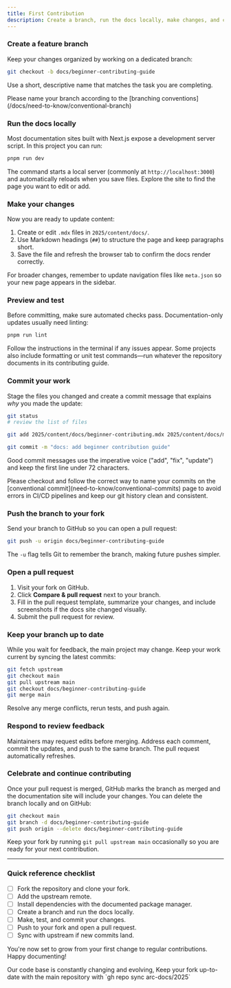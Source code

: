 ```yaml
---
title: First Contribution
description: Create a branch, run the docs locally, make changes, and commit.
---
```


### Create a feature branch

Keep your changes organized by working on a dedicated branch:

```bash
git checkout -b docs/beginner-contributing-guide
```
Use a short, descriptive name that matches the task you are completing.

<Callout type="warning">
  Please name your branch according to the 
  [branching conventions](/docs/need-to-know/conventional-branch)
</Callout>


### Run the docs locally

Most documentation sites built with Next.js expose a development server script. In this project you can run:

```bash
pnpm run dev
```

The command starts a local server (commonly at `http://localhost:3000`) and automatically reloads when you save files. Explore the site to find the page you want to edit or add.

### Make your changes

Now you are ready to update content:

1. Create or edit `.mdx` files in `2025/content/docs/`.
2. Use Markdown headings (`##`) to structure the page and keep paragraphs short.
3. Save the file and refresh the browser tab to confirm the docs render correctly.

For broader changes, remember to update navigation files like `meta.json` so your new page appears in the sidebar.

### Preview and test

Before committing, make sure automated checks pass. Documentation-only updates usually need linting:

```bash
pnpm run lint
```

Follow the instructions in the terminal if any issues appear. Some projects also include formatting or unit test commands—run whatever the repository documents in its contributing guide.

### Commit your work

Stage the files you changed and create a commit message that explains *why* you made the update:

```bash
git status
# review the list of files

git add 2025/content/docs/beginner-contributing.mdx 2025/content/docs/meta.json

git commit -m "docs: add beginner contribution guide"
```

Good commit messages use the imperative voice ("add", "fix", "update") and keep the first line under 72 characters.

<Callout type="warning" title="Follow the conventional commit">
 Please checkout and follow the correct way to name your commits on the [conventional commit](need-to-know/conventional-commits) page to avoid errors in CI/CD pipelines and keep our git history clean and consistent.  
</Callout>


### Push the branch to your fork

Send your branch to GitHub so you can open a pull request:

```bash
git push -u origin docs/beginner-contributing-guide
```

The `-u` flag tells Git to remember the branch, making future pushes simpler.

### Open a pull request

1. Visit your fork on GitHub.
2. Click **Compare & pull request** next to your branch.
3. Fill in the pull request template, summarize your changes, and include screenshots if the docs site changed visually.
4. Submit the pull request for review.

### Keep your branch up to date

While you wait for feedback, the main project may change. Keep your work current by syncing the latest commits:

```bash
git fetch upstream
git checkout main
git pull upstream main
git checkout docs/beginner-contributing-guide
git merge main
```

Resolve any merge conflicts, rerun tests, and push again.

### Respond to review feedback

Maintainers may request edits before merging. Address each comment, commit the updates, and push to the same branch. The pull request automatically refreshes.

### Celebrate and continue contributing

Once your pull request is merged, GitHub marks the branch as merged and the documentation site will include your changes. You can delete the branch locally and on GitHub:

```bash
git checkout main
git branch -d docs/beginner-contributing-guide
git push origin --delete docs/beginner-contributing-guide
```

Keep your fork by running `git pull upstream main` occasionally so you are ready for your next contribution.

---

### Quick reference checklist

- [ ] Fork the repository and clone your fork.
- [ ] Add the upstream remote.
- [ ] Install dependencies with the documented package manager.
- [ ] Create a branch and run the docs locally.
- [ ] Make, test, and commit your changes.
- [ ] Push to your fork and open a pull request.
- [ ] Sync with upstream if new commits land.

You're now set to grow from your first change to regular contributions. Happy documenting!

<Callout>
Our code base  is constantly changing and evolving, Keep your fork up-to-date with the main repository with `gh repo sync arc-docs/2025`
</Callout>
